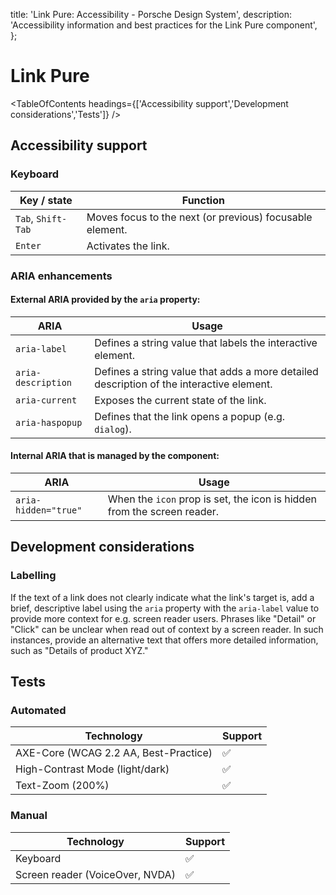 
  title: 'Link Pure: Accessibility - Porsche Design System',
  description: 'Accessibility information and best practices for the Link Pure component',
};

# Link Pure <ComponentStatus tagName="p-link-pure"></ComponentStatus>

<TableOfContents headings={['Accessibility support','Development considerations','Tests']} />

## Accessibility support

### Keyboard

| Key / state        | Function                                                 |
| ------------------ | -------------------------------------------------------- |
| `Tab`, `Shift-Tab` | Moves focus to the next (or previous) focusable element. |
| `Enter`            | Activates the link.                                      |

### ARIA enhancements

#### External **ARIA** provided by the `aria` property:

| ARIA               | Usage                                                                                    |
| ------------------ | ---------------------------------------------------------------------------------------- |
| `aria-label`       | Defines a string value that labels the interactive element.                              |
| `aria-description` | Defines a string value that adds a more detailed description of the interactive element. |
| `aria-current`     | Exposes the current state of the link.                                                   |
| `aria-haspopup`    | Defines that the link opens a popup (e.g. `dialog`).                                     |

#### Internal **ARIA** that is managed by the component:

| ARIA                 | Usage                                                                   |
| -------------------- | ----------------------------------------------------------------------- |
| `aria-hidden="true"` | When the `icon` prop is set, the icon is hidden from the screen reader. |

## Development considerations

### Labelling

If the text of a link does not clearly indicate what the link's target is, add a brief, descriptive label using the
`aria` property with the `aria-label` value to provide more context for e.g. screen reader users. Phrases like "Detail"
or "Click" can be unclear when read out of context by a screen reader. In such instances, provide an alternative text
that offers more detailed information, such as "Details of product XYZ."

## Tests

### Automated

| Technology                            | Support |
| ------------------------------------- | ------- |
| AXE-Core (WCAG 2.2 AA, Best-Practice) | ✅      |
| High-Contrast Mode (light/dark)       | ✅      |
| Text-Zoom (200%)                      | ✅      |

### Manual

| Technology                      | Support |
| ------------------------------- | ------- |
| Keyboard                        | ✅      |
| Screen reader (VoiceOver, NVDA) | ✅      |
